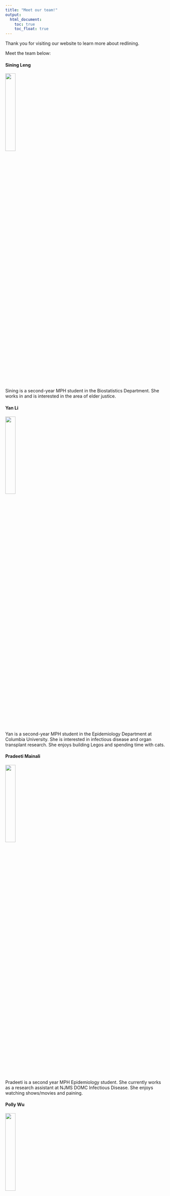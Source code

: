 ```yaml
---
title: "Meet our team!"
output: 
  html_document:
    toc: true
    toc_float: true
---
```


Thank you for visiting our website to learn more about redlining. 

Meet the team below:

#### Sining Leng

<img src = "images/authors/Sining.jpg" style = "width:25%">

Sining is a second-year MPH student in the Biostatistics Department. She works in and is interested in the area of elder justice.

#### Yan Li 

<img src = "images/authors/Yan_L.jpg" style = "width:25%">

Yan is a second-year MPH student in the Epidemiology Department at Columbia University. She is interested in infectious disease and organ transplant research. She enjoys building Legos and spending time with cats.

#### Pradeeti Mainali

<img src = "images/authors/pradeeti.jpg" style = "width:25%">

Pradeeti is a second year MPH Epidemiology student. She currently works as a research assistant at NJMS DOMC Infectious Disease. She enjoys watching shows/movies and paining.

#### Polly Wu

<img src = "images/authors/headshot_pw.jpg" style = "width:25%">

Polly is a second year MPH student in the Epidemiology Department. She works as a fellow for the CEESP program and a research assistant for the School of Nursing at Columbia University. She loves crochet and cooking outside of her professional life. 

#### Shizhe Zhang

<img src = "images/authors/Shizhe.JPG" style = "width:25%">

Shizhe is a second year MPH Biostatistics student. She is currently a research assistant in Biostatistics Department in CUMC. She is a big fun of theaters.
